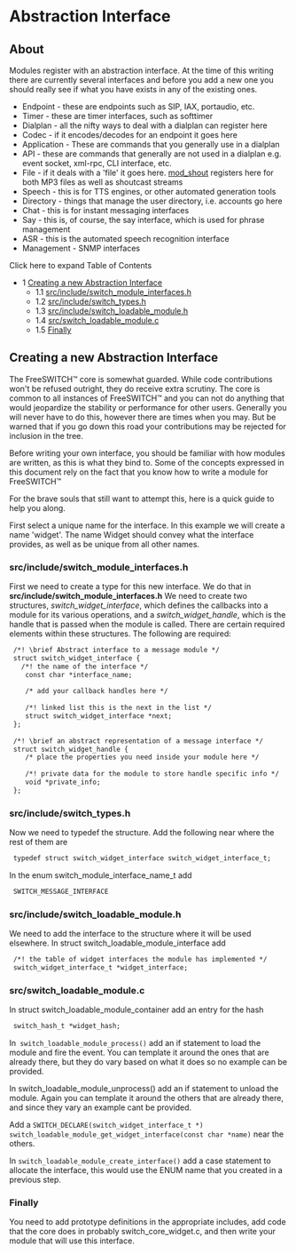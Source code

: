 
# Abstraction Interface 

 

## About

Modules register with an abstraction interface. At the time of this writing there are currently several interfaces and before you add a new one you should really see if what you have exists in any of the existing ones.

* Endpoint - these are endpoints such as SIP, IAX, portaudio, etc.
* Timer - these are timer interfaces, such as softtimer
* Dialplan - all the nifty ways to deal with a dialplan can register here
* Codec - if it encodes/decodes for an endpoint it goes here
* Application - These are commands that you generally use in a dialplan
* API - these are commands that generally are not used in a dialplan e.g. event socket, xml-rpc, CLI interface, etc.
* File - if it deals with a 'file' it goes here. [mod\_shout](https://wiki.freeswitch.org/wiki/Mod%5Fshout "Mod shout") registers here for both MP3 files as well as shoutcast streams
* Speech - this is for TTS engines, or other automated generation tools
* Directory - things that manage the user directory, i.e. accounts go here
* Chat - this is for instant messaging interfaces
* Say - this is, of course, the say interface, which is used for phrase management
* ASR - this is the automated speech recognition interface
* Management - SNMP interfaces

Click here to expand Table of Contents

* 1 [Creating a new Abstraction Interface](#creating-a-new-abstraction-interface)  
   * 1.1 [src/include/switch\_module\_interfaces.h](#srcincludeswitch_module_interfacesh)  
   * 1.2 [src/include/switch\_types.h](#srcincludeswitch_typesh)  
   * 1.3 [src/include/switch\_loadable\_module.h](#srcincludeswitch_loadable_moduleh)  
   * 1.4 [src/switch\_loadable\_module.c](#srcswitch_loadable_modulec)  
   * 1.5 [Finally](#finally)

## Creating a new Abstraction Interface

The FreeSWITCH™ core is somewhat guarded. While code contributions won't be refused outright, they do receive extra scrutiny. The core is common to all instances of FreeSWITCH™ and you can not do anything that would jeopardize the stability or performance for other users. Generally you will never have to do this, however there are times when you may. But be warned that if you go down this road your contributions may be rejected for inclusion in the tree.

Before writing your own interface, you should be familiar with how modules are written, as this is what they bind to. Some of the concepts expressed in this document rely on the fact that you know how to write a module for FreeSWITCH™

For the brave souls that still want to attempt this, here is a quick guide to help you along.

First select a unique name for the interface. In this example we will create a name 'widget'. The name Widget should convey what the interface provides, as well as be unique from all other names.

### src/include/switch_module_interfaces.h

First we need to create a type for this new interface. We do that in **src/include/switch\_module\_interfaces.h** We need to create two structures, _switch\_widget\_interface_, which defines the callbacks into a module for its various operations, and a _switch\_widget\_handle_, which is the handle that is passed when the module is called. There are certain required elements within these structures. The following are required:

```xml
 /*! \brief Abstract interface to a message module */
 struct switch_widget_interface {
   /*! the name of the interface */
    const char *interface_name;
 
    /* add your callback handles here */
 
    /*! linked list this is the next in the list */
    struct switch_widget_interface *next;
 };
 
 /*! \brief an abstract representation of a message interface */
 struct switch_widget_handle {
    /* place the properties you need inside your module here */
 
    /*! private data for the module to store handle specific info */
    void *private_info;
 };
```

### src/include/switch_types.h

Now we need to typedef the structure. Add the following near where the rest of them are

```xml
 typedef struct switch_widget_interface switch_widget_interface_t;
```

In the enum switch\_module\_interface\_name\_t add

```xml
 SWITCH_MESSAGE_INTERFACE
```

### src/include/switch_loadable_module.h

We need to add the interface to the structure where it will be used elsewhere. In struct switch\_loadable\_module\_interface add

```xml
 /*! the table of widget interfaces the module has implemented */
 switch_widget_interface_t *widget_interface;
```

### src/switch_loadable_module.c

In struct switch\_loadable\_module\_container add an entry for the hash

```xml
 switch_hash_t *widget_hash;
```

In` switch_loadable_module_process()` add an if statement to load the module and fire the event. You can template it around the ones that are already there, but they do vary based on what it does so no example can be provided.

In switch\_loadable\_module\_unprocess() add an if statement to unload the module. Again you can template it around the others that are already there, and since they vary an example cant be provided.

Add a `SWITCH_DECLARE(switch_widget_interface_t *) switch_loadable_module_get_widget_interface(const char *name)` near the others.

In `switch_loadable_module_create_interface()` add a case statement to allocate the interface, this would use the ENUM name that you created in a previous step.

### Finally

You need to add prototype definitions in the appropriate includes, add code that the core does in probably switch\_core\_widget.c, and then write your module that will use this interface.


